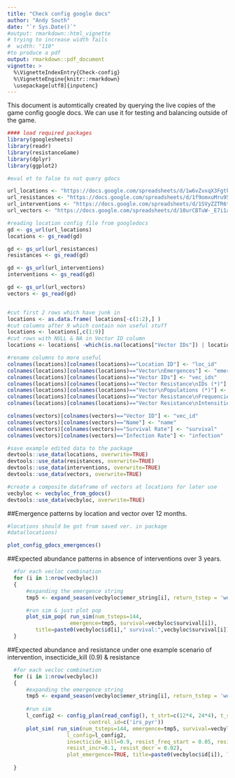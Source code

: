 ```yaml
---
title: "Check config google docs"
author: "Andy South"
date: "`r Sys.Date()`"
#output: rmarkdown::html_vignette
# trying to increase width fails
#  width: "110" 
#to produce a pdf
output: rmarkdown::pdf_document
vignette: >
  %\VignetteIndexEntry{Check-config}
  %\VignetteEngine{knitr::rmarkdown}
  \usepackage[utf8]{inputenc}
---
```


This document is automtically created by querying the live copies of the game config google docs. We can use it for testing and balancing outside of the game.


```r
#### load required packages
library(googlesheets)
library(readr)
library(resistanceGame)
library(dplyr)
library(ggplot2)
```


```r
#eval et to false to not query gdocs

url_locations <- "https://docs.google.com/spreadsheets/d/1w6vZvxqX3FgtkmM8mUSvB67reekKz148LoQY2OT012M/"
url_resistances <- "https://docs.google.com/spreadsheets/d/1f9omxuMru95xBkmR0hLhrM88tvnxvJjsEXIiDjJOgL4"
url_interventions <- "https://docs.google.com/spreadsheets/d/1SVyZZTR6tmDHRr0hLAyn3UYS6n0x9vuu1YEKJ4M8MIs"
url_vectors <- "https://docs.google.com/spreadsheets/d/10urCBTuW-_E7i1alJOfqXF3r2jglrAQGBsvOGo7k1sA"

#reading location config file from googledocs
gd <- gs_url(url_locations)
locations <- gs_read(gd)

gd <- gs_url(url_resistances)
resistances <- gs_read(gd)

gd <- gs_url(url_interventions)
interventions <- gs_read(gd)

gd <- gs_url(url_vectors)
vectors <- gs_read(gd)


#cut first 2 rows which have junk in
locations <- as.data.frame( locations[-c(1:2),] )
#cut columns after 9 which contain non useful stuff
locations <- locations[,c(1:9)] 
#cut rows with NULL & NA in Vector ID column
locations <- locations[ -which(is.na(locations["Vector IDs"]) | locations["Vector IDs"]=='NULL'), ] 

#rename columns to more useful
colnames(locations)[colnames(locations)=="Location ID"] <- "loc_id"
colnames(locations)[colnames(locations)=="Vector\nEmergences"] <- "emergences"
colnames(locations)[colnames(locations)=="Vector IDs"] <- "vec_ids"
colnames(locations)[colnames(locations)=="Vector Resistance\nIDs (*)"] <- "vec_res_ids"
colnames(locations)[colnames(locations)=="Vector\nPopulations (*)"] <- "vec_abund"
colnames(locations)[colnames(locations)=="Vector Resistance\nFrequencies (*)"] <- "vec_res_freqs"
colnames(locations)[colnames(locations)=="Vector Resistance\nIntensities (*)"] <- "vec_res_ints"

colnames(vectors)[colnames(vectors)=="Vector ID"] <- "vec_id"
colnames(vectors)[colnames(vectors)=="Name"] <- "name"
colnames(vectors)[colnames(vectors)=="Survival Rate"] <- "survival"
colnames(vectors)[colnames(vectors)=="Infection Rate"] <- "infection"

#save example edited data to the package
devtools::use_data(locations, overwrite=TRUE)
devtools::use_data(resistances, overwrite=TRUE)
devtools::use_data(interventions, overwrite=TRUE)
devtools::use_data(vectors, overwrite=TRUE)
```

```r

#create a composite dataframe of vectors at locations for later use
vecbyloc <- vecbyloc_from_gdocs()
devtools::use_data(vecbyloc, overwrite=TRUE)

```


##Emergence patterns by location and vector over 12 months.

```r
#locations should be got from saved ver. in package
#data(locations)

plot_config_gdocs_emergences()

```


##Expected abundance patterns in absence of interventions over 3 years.

```r

  #for each vecloc combination
  for (i in 1:nrow(vecbyloc))
  {
      #expanding the emergence string
      tmp5 <- expand_season(vecbyloc$emer_string[i], return_tstep = 'weeks')

      #run sim & just plot pop
      plot_sim_pop( run_sim(num_tsteps=144,
                    emergence=tmp5, survival=vecbyloc$survival[i]),
         title=paste0(vecbyloc$id[i]," survival:",vecbyloc$survival[i]), axis_x=TRUE, leg_pos='topleft')
  }

```

##Expected abundance and resistance under one example scenario of intervention, insecticide_kill (0.9) & resistance

```r

  #for each vecloc combination
  for (i in 1:nrow(vecbyloc))
  {
      #expanding the emergence string
      tmp5 <- expand_season(vecbyloc$emer_string[i], return_tstep = 'weeks')
      
      #run sim
      l_config2 <- config_plan(read_config(), t_strt=c(12*4, 24*4), t_stop=c(18*4,30*4),
                          control_id=c('irs_pyr'))
      plot_sim( run_sim(num_tsteps=144, emergence=tmp5, survival=vecbyloc$survival[i],
                   l_config=l_config2,
                   insecticide_kill=0.9, resist_freq_start = 0.05, resist_mech='metabolic',
                   resist_incr=0.1, resist_decr = 0.02),           
                   plot_emergence=TRUE, title=paste0(vecbyloc$id[i]), leg_pos='topleft' )
      
  }


```



